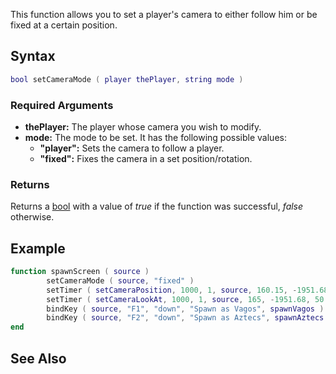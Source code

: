 
{{Server function}}
{{Deprecated|setCameraTarget}}
{{Note|remember to set players camera mode back to "player" on resource unload, or you will encounter the invisible player 'bug' if players camera is still set to fixed.}}

This function allows you to set a player's camera to either follow him or be fixed at a certain position.

==Syntax== 
<syntaxhighlight lang="lua">
bool setCameraMode ( player thePlayer, string mode )
</syntaxhighlight> 

===Required Arguments=== 
*'''thePlayer:''' The player whose camera you wish to modify.
*'''mode:''' The mode to be set. It has the following possible values:
** '''"player":''' Sets the camera to follow a player.
** '''"fixed":''' Fixes the camera in a set position/rotation.
 
===Returns===
Returns a [[/bool.md|bool]] with a value of ''true'' if the function was successful, ''false'' otherwise.

==Example==

<syntaxhighlight lang="lua">
function spawnScreen ( source )
        setCameraMode ( source, "fixed" )                                     -- Make the camera fixed (instead of following the player)
        setTimer ( setCameraPosition, 1000, 1, source, 160.15, -1951.68, 50 ) -- Set the coordinates of the camera
        setTimer ( setCameraLookAt, 1000, 1, source, 165, -1951.68, 50 )      -- Make the camera look at specified coordinates
        bindKey ( source, "F1", "down", "Spawn as Vagos", spawnVagos )        -- Bind spawn key (function spawnVagos is not given here)
        bindKey ( source, "F2", "down", "Spawn as Aztecs", spawnAztecs )      -- Bind spawn key (function spawnAztecs is not given here)
end
</syntaxhighlight>

==See Also==
{{Camera functions}}